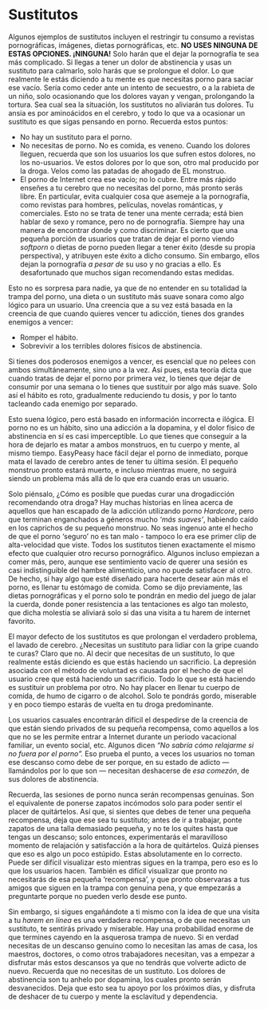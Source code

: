 # Sustitutos

Algunos ejemplos de sustitutos incluyen el restringir tu consumo a revistas pornográficas, imágenes, dietas pornográficas, etc. **NO USES NINGUNA DE ESTAS OPCIONES. ¡NINGUNA!** Solo harán que el dejar la pornografía te sea más complicado. Si llegas a tener un dolor de abstinencia y usas un sustituto para calmarlo, solo harás que se prolongue el dolor. Lo que realmente le estás diciendo a tu mente es que necesitas porno para saciar ese vacío. Sería como ceder ante un intento de secuestro, o a la rabieta de un niño, solo ocasionando que los dolores vayan y vengan, prolongando la tortura. Sea cual sea la situación, los sustitutos no aliviarán tus dolores. Tu ansia es por aminoácidos en el cerebro, y todo lo que va a ocasionar un sustituto es que sigas pensando en porno. Recuerda estos puntos:

* No hay un sustituto para el porno. 
* No necesitas de porno. No es comida, es veneno. Cuando los dolores lleguen, recuerda que son los usuarios los que sufren estos dolores, no los no-usuarios. Ve estos dolores por lo que son, otro mal producido por la droga. Velos como las patadas de ahogado de EL monstruo.
* El porno de Internet crea ese vacío; no lo cubre. Entre más rápido enseñes a tu cerebro que no necesitas del porno, más pronto serás libre. En particular, evita cualquier cosa que asemeje a la pornografía, como revistas para hombres, películas, novelas románticas, y comerciales. Esto no se trata de tener una mente cerrada; está bien hablar de sexo y romance, pero no de pornografía. Siempre hay una manera de encontrar donde y como discriminar. Es cierto que una pequeña porción de usuarios que tratan de dejar el porno viendo _softporn_ o dietas de porno pueden llegar a tener éxito (desde su propia perspectiva), y atribuyen este éxito a dicho consumo. Sin embargo, ellos dejan la pornografía _a pesar de_ su uso y no gracias a ello. Es desafortunado que muchos sigan recomendando estas medidas. 

Esto no es sorpresa para nadie, ya que de no entender en su totalidad la trampa del porno, una dieta o un sustituto más suave sonara como algo lógico para un usuario. Una creencia que a su vez está basada en la creencia de que cuando quieres vencer tu adicción, tienes dos grandes enemigos a vencer: 
	
* Romper el hábito.
* Sobrevivir a los terribles dolores físicos de abstinencia. 

Si tienes dos poderosos enemigos a vencer, es esencial que no pelees con ambos simultáneamente, sino uno a la vez. Así pues, esta teoría dicta que cuando tratas de dejar el porno por primera vez, lo tienes que dejar de consumir por una semana o lo tienes que sustituir por algo más suave. Solo así el hábito es roto, gradualmente reduciendo tu dosis, y por lo tanto tacleando cada enemigo por separado.

Esto suena lógico, pero está basado en información incorrecta e ilógica. El porno no es un hábito, sino una adicción a la dopamina, y el dolor físico de abstinencia en sí es casi imperceptible. Lo que tienes que conseguir a la hora de dejarlo es matar a ambos monstruos, en tu cuerpo y mente, al mismo tiempo. 	EasyPeasy hace fácil dejar el porno de inmediato, porque mata el lavado de cerebro antes de tener tu última sesión. El pequeño monstruo pronto estará muerto, e incluso mientras muere, no seguirá siendo un problema más allá de lo que era cuando eras un usuario.

Solo piénsalo, ¿Cómo es posible que puedas curar una drogadicción recomendando otra droga? Hay muchas historias en línea acerca de aquellos que han escapado de la adicción utilizando porno _Hardcore_, pero que terminan enganchados a géneros mucho _‘más suaves’_, habiendo caído en los caprichos de su pequeño monstruo. No seas ingenuo ante el hecho de que el porno ‘seguro’ no es tan malo - tampoco lo era ese primer clip de alta-velocidad que viste. Todos los sustitutos tienen exactamente el mismo efecto que cualquier otro recurso pornográfico. Algunos incluso empiezan a comer más, pero, aunque ese sentimiento vacío de querer una sesión es casi indistinguible del hambre alimenticio, uno no puede satisfacer al otro. De hecho, si hay algo que esté diseñado para hacerte desear aún más el porno, es llenar tu estómago de comida. Como se dijo previamente, las dietas pornográficas y el porno solo te pondrán en medio del juego de jalar la cuerda, donde poner resistencia a las tentaciones es algo tan molesto, que dicha molestia se aliviará solo si das una visita a tu harem de internet favorito. 

El mayor defecto de los sustitutos es que prolongan el verdadero problema, el lavado de cerebro. ¿Necesitas un sustituto para lidiar con la gripe cuando te curas? Claro que no. Al decir que necesitas de un sustituto, lo que realmente estás diciendo es que estás haciendo un sacrificio. La depresión asociada con el método de voluntad es causada por el hecho de que el usuario cree que está haciendo un sacrificio. Todo lo que se está haciendo es sustituir un problema por otro. No hay placer en llenar tu cuerpo de comida, de humo de cigarro o de alcohol. Solo te pondrás gordo, miserable y en poco tiempo estarás de vuelta en tu droga predominante. 

Los usuarios casuales encontrarán difícil el despedirse de la creencia de que están siendo privados de su pequeña recompensa, como aquellos a los que no se les permite entrar a Internet durante un periodo vacacional familiar, un evento social, etc. Algunos dicen _“No sabría cómo relajarme si no fuera por el porno”._ Eso prueba el punto, a veces los usuarios no toman ese descanso como debe de ser porque, en su estado de adicto — llamándolos por lo que son — necesitan deshacerse de _esa comezón_, de sus dolores de abstinencia. 

Recuerda, las sesiones de porno nunca serán recompensas genuinas. Son el equivalente de ponerse zapatos incómodos solo para poder sentir el placer de quitártelos. Así que, si sientes que debes de tener una pequeña recompensa, deja que ese sea tu sustituto; antes de ir a trabajar, ponte zapatos de una talla demasiado pequeña, y no te los quites hasta que tengas un descanso; solo entonces, experimentarás el maravilloso momento de relajación y satisfacción a la hora de quitártelos. Quizá pienses que eso es algo un poco estúpido. Estas absolutamente en lo correcto. Puede ser difícil visualizar esto mientras sigues en la trampa, pero eso es lo que los usuarios hacen. También es difícil visualizar que pronto no necesitarás de esa pequeña ‘recompensa’, y que pronto observaras a tus amigos que siguen en la trampa con genuina pena, y que empezarás a preguntarte porque no pueden verlo desde ese punto.

Sin embargo, si sigues engañándote a ti mismo con la idea de que una visita a tu _harem en línea_ es una verdadera recompensa, o de que necesitas un sustituto, te sentirás privado y miserable. Hay una probabilidad enorme de que termines cayendo en la asquerosa trampa de nuevo. Si en verdad necesitas de un descanso genuino como lo necesitan las amas de casa, los maestros, doctores, o como otros trabajadores necesitan, vas a empezar a disfrutar más estos descansos ya que no tendrás que volverte adicto de nuevo. Recuerda que no necesitas de un sustituto. Los dolores de abstinencia son tu anhelo por dopamina, los cuales pronto serán desvanecidos. Deja que esto sea tu apoyo por los próximos días, y disfruta de deshacer de tu cuerpo y mente la esclavitud y dependencia. 
